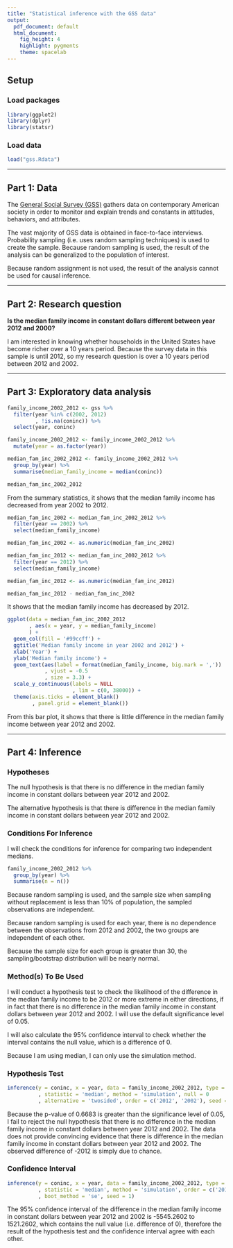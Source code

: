 ```yaml
---
title: "Statistical inference with the GSS data"
output:
  pdf_document: default
  html_document:
    fig_height: 4
    highlight: pygments
    theme: spacelab
---
```


## Setup

### Load packages

```r
library(ggplot2)
library(dplyr)
library(statsr)
```

### Load data

```r
load("gss.Rdata")
```



* * *

## Part 1: Data

The [General Social Survey (GSS)](http://gss.norc.org/) gathers data on contemporary American society in order to monitor and explain trends and constants in attitudes, behaviors, and attributes. 

The vast majority of GSS data is obtained in face-to-face interviews. Probability sampling (i.e. uses random sampling techniques) is used to create the sample. Because random sampling is used, the result of the analysis can be generalized to the population of interest.

Because random assignment is not used, the result of the analysis cannot be used for causal inference.

* * *

## Part 2: Research question

**Is the median family income in constant dollars different between year 2012 and 2000?**

I am interested in knowing whether households in the United States have become richer over a 10 years period. Because the survey data in this sample is until 2012, so my research question is over a 10 years period between 2012 and 2002.

* * *

## Part 3: Exploratory data analysis

```r
family_income_2002_2012 <- gss %>% 
  filter(year %in% c(2002, 2012)
         , !is.na(coninc)) %>% 
  select(year, coninc)

family_income_2002_2012 <- family_income_2002_2012 %>%
  mutate(year = as.factor(year))

median_fam_inc_2002_2012 <- family_income_2002_2012 %>% 
  group_by(year) %>%
  summarise(median_family_income = median(coninc))

median_fam_inc_2002_2012
```

From the summary statistics, it shows that the median family income has decreased from year 2002 to 2012.

```r
median_fam_inc_2002 <- median_fam_inc_2002_2012 %>%
  filter(year == 2002) %>%
  select(median_family_income)

median_fam_inc_2002 <- as.numeric(median_fam_inc_2002)

median_fam_inc_2012 <- median_fam_inc_2002_2012 %>%
  filter(year == 2012) %>%
  select(median_family_income)

median_fam_inc_2012 <- as.numeric(median_fam_inc_2012)

median_fam_inc_2012 - median_fam_inc_2002
```

It shows that the median family income has decreased by 2012.

```r
ggplot(data = median_fam_inc_2002_2012
       , aes(x = year, y = median_family_income)
       ) + 
  geom_col(fill = '#99ccff') +
  ggtitle('Median family income in year 2002 and 2012') +
  xlab('Year') +
  ylab('Median family income') +
  geom_text(aes(label = format(median_family_income, big.mark = ','))
            , vjust = -0.5
            , size = 3.3) +
  scale_y_continuous(labels = NULL
                     , lim = c(0, 38000)) +
  theme(axis.ticks = element_blank()
        , panel.grid = element_blank())
```

From this bar plot, it shows that there is little difference in the median family income between year 2012 and 2002.

* * *

## Part 4: Inference

### Hypotheses

The null hypothesis is that there is no difference in the median family income in constant dollars between year 2012 and 2002.

The alternative hypothesis is that there is difference in the median family income in constant dollars between year 2012 and 2002.


### Conditions For Inference

I will check the conditions for inference for comparing two independent medians.

```r
family_income_2002_2012 %>% 
  group_by(year) %>%
  summarise(n = n())
```

Because random sampling is used, and the sample size when sampling without replacement is less than 10% of population, the sampled observations are independent.

Because random sampling is used for each year, there is no dependence between the observations from 2012 and 2002, the two groups are independent of each other.

Because the sample size for each group is greater than 30, the sampling/bootstrap distribution will be nearly normal.


### Method(s) To Be Used

I will conduct a hypothesis test to check the likelihood of the difference in the median family income to be 2012 or more extreme in either directions, if in fact that there is no difference in the median family income in constant dollars between year 2012 and 2002. I will use the default significance level of 0.05.

I will also calculate the 95% confidence interval to check whether the interval contains the null value, which is a difference of 0.

Because I am using median, I can only use the simulation method.


### Hypothesis Test

```r
inference(y = coninc, x = year, data = family_income_2002_2012, type = 'ht'
          , statistic = 'median', method = 'simulation', null = 0
          , alternative = 'twosided', order = c('2012', '2002'), seed = 1)
```

Because the p-value of 0.6683 is greater than the significance level of 0.05, I fail to reject the null hypothesis that there is no difference in the median family income in constant dollars between year 2012 and 2002. The data does not provide convincing evidence that there is difference in the median family income in constant dollars between year 2012 and 2002. The observed difference of -2012 is simply due to chance.


### Confidence Interval

```r
inference(y = coninc, x = year, data = family_income_2002_2012, type = 'ci'
          , statistic = 'median', method = 'simulation', order = c('2012', '2002')
          , boot_method = 'se', seed = 1)
```

The 95% confidence interval of the difference in the median family income in constant dollars between year 2012 and 2002 is -5545.2602 to 1521.2602, which contains the null value (i.e. difference of 0), therefore the result of the hypothesis test and the confidence interval agree with each other.
